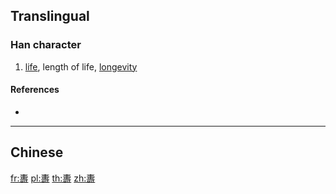 {{also|壽|寿}}
==Translingual==

===Han character===
{{Han char|rn=33|rad=士|as=12|sn=14|four=|canj=QMRDI}}

# [[life]], length of life, [[longevity]]

====References====
* {{Han ref|kx=0244.111|hdz=10490.010|uh=5900|ud=22784}}

----

==Chinese==
{{zh-see|壽|v}}

[[fr:夀]]
[[pl:夀]]
[[th:夀]]
[[zh:夀]]